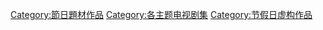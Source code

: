 [[Category:節日題材作品|Category:節日題材作品]]
[[Category:各主题电视剧集|Category:各主题电视剧集]]
[[Category:节假日虚构作品|Category:节假日虚构作品]]
